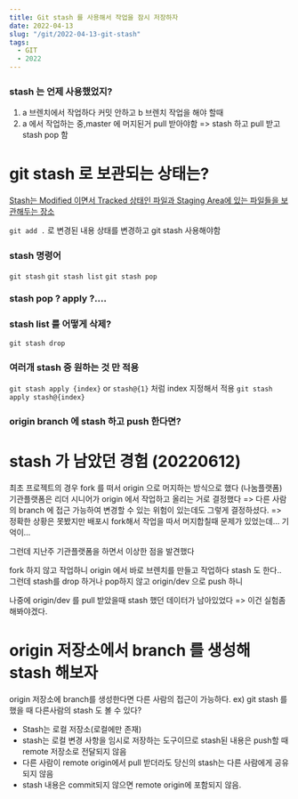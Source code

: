 ```yaml
---
title: Git stash 를 사용해서 작업을 잠시 저장하자
date: 2022-04-13
slug: "/git/2022-04-13-git-stash"
tags:
  - GIT
  - 2022
---
```


### stash 는 언제 사용했었지?
1.  a 브렌치에서 작업하다 커밋 안하고 b 브렌치 작업을 해야 할때
2. a 에서 작업하는 중,master 에 머지된거 pull 받아야함 => stash 하고 pull 받고 stash pop 함

# git stash 로 보관되는 상태는?
[Stash는 Modified 이면서 Tracked 상태인 파일과 Staging Area에 있는 파일들을 보관해두는 장소](https://git-scm.com/book/ko/v2/Git-%EB%8F%84%EA%B5%AC-Stashing%EA%B3%BC-Cleaning)

`git add .` 로 변경된 내용 상태를 변경하고 git stash 사용해야함


### stash 명령어
`git stash`
`git stash list`
`git stash pop`

### stash pop ? apply ?....


### stash list 를 어떻게 삭제?
`git stash drop`

### 여러개 stash 중 원하는 것 만 적용
`git stash apply {index}`
or `stash@{1}` 처럼 index 지정해서 적용
`git stash apply stash@{index}`
### origin branch 에 stash 하고 push 한다면?


# stash 가 남았던 경험 (20220612)
최초 프로젝트의 경우 fork 를 떠서 origin 으로 머지하는 방식으로 했다 (나눔플랫폼)
기관플랫폼은 리더 시니어가 origin 에서 작업하고 올리는 거로 결정했다
=> 다른 사람의 branch 에 접근 가능하여 변경할 수 있는 위험이 있는데도 그렇게 결정하셨다.
=> 정확한 상황은 못봤지만 배포시 fork해서 작업을 따서 머지합칠때 문제가 있었는데... 기억이...

그런데 지난주 기관플랫폼을 하면서 이상한 점을 발견했다

fork 하지 않고 작업하니 origin 에서 바로 브렌치를 만들고
작업하다 stash 도 한다..
그런데 stash를 drop 하거나 pop하지 않고 origin/dev 으로 push 하니

나중에 origin/dev 를 pull 받았을때  stash 했던 데이터가 남아있었다 => 이건 실험좀 해봐야겠다.


# origin 저장소에서 branch 를 생성해 stash 해보자

origin 저장소에 branch를 생성한다면
다른 사람의 접근이 가능하다.
ex) git stash 를 했을 때 다른사람의 stash 도 볼 수 있다?

* Stash는 로컬 저장소(로컬에만 존재)
* stash는 로컬 변경 사항을 임시로 저장하는 도구이므로 stash된 내용은 push할 때 remote 저장소로 전달되지 않음
* 다른 사람이 remote origin에서 pull 받더라도 당신의 stash는 다른 사람에게 공유되지 않음
* stash 내용은 commit되지 않으면 remote origin에 포함되지 않음.
